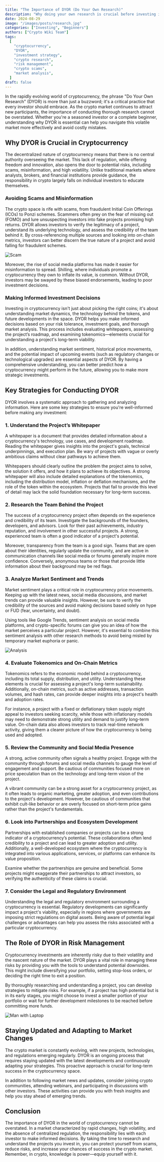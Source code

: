 ```yaml
---
title: "The Importance of DYOR (Do Your Own Research)"
description: "Why doing your own research is crucial before investing in cryptocurrency. Understand the key strategies to avoid scams and make informed decisions in the volatile crypto market."
date: 2024-08-29
image: "/images/posts/research.jpg"
categories: ["Investing", "Beginners"]
authors: ["Crypto Wiki Team"]
tags:
  [
    "cryptocurrency",
    "DYOR",
    "investment strategy",
    "crypto research",
    "risk management",
    "crypto scams",
    "market analysis",
  ]
draft: false
---
```


In the rapidly evolving world of cryptocurrency, the phrase "Do Your Own Research" (DYOR) is more than just a buzzword; it's a critical practice that every investor should embrace. As the crypto market continues to attract new participants, the importance of conducting thorough research cannot be overstated. Whether you're a seasoned investor or a complete beginner, understanding why DYOR is essential can help you navigate this volatile market more effectively and avoid costly mistakes.

## Why DYOR is Crucial in Cryptocurrency

The decentralized nature of cryptocurrency means that there is no central authority overseeing the market. This lack of regulation, while offering freedom and innovation, also opens the door to potential risks, including scams, misinformation, and high volatility. Unlike traditional markets where analysts, brokers, and financial institutions provide guidance, the responsibility in crypto largely falls on individual investors to educate themselves.

### Avoiding Scams and Misinformation

The crypto space is rife with scams, from fraudulent Initial Coin Offerings (ICOs) to Ponzi schemes. Scammers often prey on the fear of missing out (FOMO) and lure unsuspecting investors into fake projects promising high returns. DYOR allows investors to verify the legitimacy of a project, understand its underlying technology, and assess the credibility of the team behind it. By cross-referencing multiple sources and looking into on-chain metrics, investors can better discern the true nature of a project and avoid falling for fraudulent schemes.

![Scam](/images/posts/scam.jpg)

Moreover, the rise of social media platforms has made it easier for misinformation to spread. Shilling, where individuals promote a cryptocurrency they own to inflate its value, is common. Without DYOR, investors may be swayed by these biased endorsements, leading to poor investment decisions.

### Making Informed Investment Decisions

Investing in cryptocurrency isn't just about picking the right coins; it's about understanding market dynamics, the technology behind the tokens, and future developments in the space. DYOR helps you make informed decisions based on your risk tolerance, investment goals, and thorough market analysis. This process includes evaluating whitepapers, assessing the project’s roadmap, and examining tokenomics—elements crucial for understanding a project's long-term viability.

In addition, understanding market sentiment, historical price movements, and the potential impact of upcoming events (such as regulatory changes or technological upgrades) are essential aspects of DYOR. By having a comprehensive understanding, you can better predict how a cryptocurrency might perform in the future, allowing you to make more strategic investments.

## Key Strategies for Conducting DYOR

DYOR involves a systematic approach to gathering and analyzing information. Here are some key strategies to ensure you're well-informed before making any investment:

### 1. **Understand the Project’s Whitepaper**

A whitepaper is a document that provides detailed information about a cryptocurrency's technology, use cases, and development roadmap. Reading the whitepaper gives insights into the project's goals, technical underpinnings, and execution plan. Be wary of projects with vague or overly ambitious claims without clear pathways to achieve them.

Whitepapers should clearly outline the problem the project aims to solve, the solution it offers, and how it plans to achieve its objectives. A strong whitepaper will also include detailed explanations of the tokenomics, including the distribution model, inflation or deflation mechanisms, and the role of the token within the ecosystem. Projects that fail to provide this level of detail may lack the solid foundation necessary for long-term success.

### 2. **Research the Team Behind the Project**

The success of a cryptocurrency project often depends on the experience and credibility of its team. Investigate the backgrounds of the founders, developers, and advisors. Look for their past achievements, industry reputation, and involvement in other successful projects. A strong, experienced team is often a good indicator of a project's potential.

Moreover, transparency from the team is a good sign. Teams that are open about their identities, regularly update the community, and are active in communication channels like social media or forums generally inspire more confidence. Conversely, anonymous teams or those that provide little information about their background may be red flags.

### 3. **Analyze Market Sentiment and Trends**

Market sentiment plays a critical role in cryptocurrency price movements. Keeping up with the latest news, social media discussions, and market trends can provide valuable insights. However, be sure to verify the credibility of the sources and avoid making decisions based solely on hype or FUD (fear, uncertainty, and doubt).

Using tools like Google Trends, sentiment analysis on social media platforms, and crypto-specific forums can give you an idea of how the market perceives a particular project. However, it's essential to combine this sentiment analysis with other research methods to avoid being misled by temporary market euphoria or panic.

![Analysis](/images/posts/analysis.jpg)

### 4. **Evaluate Tokenomics and On-Chain Metrics**

Tokenomics refers to the economic model behind a cryptocurrency, including its total supply, distribution, and utility. Understanding these elements is crucial for assessing a project's long-term sustainability. Additionally, on-chain metrics, such as active addresses, transaction volumes, and hash rates, can provide deeper insights into a project's health and adoption rates.

For instance, a project with a fixed or deflationary token supply might appeal to investors seeking scarcity, while those with inflationary models may need to demonstrate strong utility and demand to justify long-term value. On-chain data also allows investors to track real-time network activity, giving them a clearer picture of how the cryptocurrency is being used and adopted.

### 5. **Review the Community and Social Media Presence**

A strong, active community often signals a healthy project. Engage with the community through forums and social media channels to gauge the level of engagement and support. Be cautious of communities focused more on price speculation than on the technology and long-term vision of the project.

A vibrant community can be a strong asset for a cryptocurrency project, as it often leads to organic marketing, greater adoption, and even contributions to the project's development. However, be cautious of communities that exhibit cult-like behavior or are overly focused on short-term price gains rather than the project's fundamentals.

### 6. **Look into Partnerships and Ecosystem Development**

Partnerships with established companies or projects can be a strong indicator of a cryptocurrency’s potential. These collaborations often lend credibility to a project and can lead to greater adoption and utility. Additionally, a well-developed ecosystem where the cryptocurrency is integrated into various applications, services, or platforms can enhance its value proposition.

Examine whether the partnerships are genuine and beneficial. Some projects might exaggerate their partnerships to attract investors, so verifying the authenticity of these claims is crucial.

### 7. **Consider the Legal and Regulatory Environment**

Understanding the legal and regulatory environment surrounding a cryptocurrency is essential. Regulatory developments can significantly impact a project's viability, especially in regions where governments are imposing strict regulations on digital assets. Being aware of potential legal challenges or advantages can help you assess the risks associated with a particular cryptocurrency.

## The Role of DYOR in Risk Management

Cryptocurrency investments are inherently risky due to their volatility and the nascent nature of the market. DYOR plays a vital role in managing these risks by providing you with the tools to understand potential downsides. This might include diversifying your portfolio, setting stop-loss orders, or deciding the right time to exit a position.

By thoroughly researching and understanding a project, you can develop strategies to mitigate risks. For example, if a project has high potential but is in its early stages, you might choose to invest a smaller portion of your portfolio or wait for further development milestones to be reached before committing more funds.

![Man with Laptop](/images/posts/man-and-laptop.jpg)

## Staying Updated and Adapting to Market Changes

The crypto market is constantly evolving, with new projects, technologies, and regulations emerging regularly. DYOR is an ongoing process that requires staying updated with the latest developments and continuously adapting your strategies. This proactive approach is crucial for long-term success in the cryptocurrency space.

In addition to following market news and updates, consider joining crypto communities, attending webinars, and participating in discussions with other investors. These activities can provide you with fresh insights and help you stay ahead of emerging trends.

## Conclusion

The importance of DYOR in the world of cryptocurrency cannot be overstated. In a market characterized by rapid changes, high volatility, and the absence of centralized regulation, the responsibility lies with each investor to make informed decisions. By taking the time to research and understand the projects you invest in, you can protect yourself from scams, reduce risks, and increase your chances of success in the crypto market. Remember, in crypto, knowledge is power—equip yourself with it.
